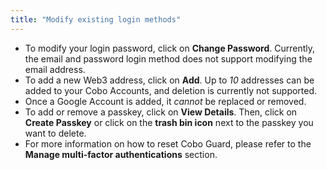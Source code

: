 ```yaml
---
title: "Modify existing login methods"
---
```


- To modify your login password, click on **Change Password**. Currently, the email and password login method does not support modifying the email address.
- To add a new Web3 address, click on **Add**. Up to _10_ addresses can be added to your Cobo Accounts, and deletion is currently not supported.
- Once a Google Account is added, it _cannot_ be replaced or removed.
- To add or remove a passkey, click on **View Details**. Then, click on **Create Passkey** or click on the **trash bin icon** next to the passkey you want to delete.
- For more information on how to reset Cobo Guard, please refer to the **Manage multi-factor authentications** section.